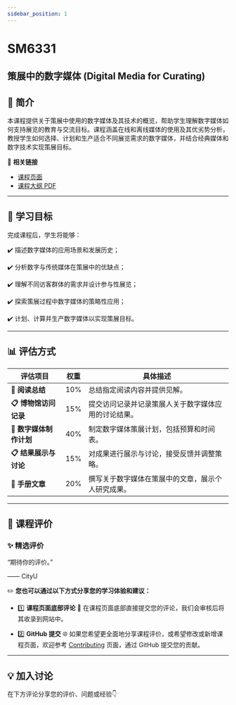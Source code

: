 ```yaml
---
sidebar_position: 1
---
```


# SM6331
## 策展中的数字媒体 (Digital Media for Curating)

## **📘 简介**
本课程提供关于策展中使用的数字媒体及其技术的概览，帮助学生理解数字媒体如何支持展览的教育与交流目标。课程涵盖在线和离线媒体的使用及其优劣势分析，教授学生如何选择、计划和生产适合不同展览需求的数字媒体，并结合经典媒体和数字技术实现策展目标。

🔗 **相关链接**
- [课程页面](https://www.cityu.edu.hk/catalogue/pg/202425/course/SM6331.htm)
- [课程大纲 PDF](https://www.cityu.edu.hk/catalogue/pg/202425/course/SM6331.pdf)

---

## **🎯 学习目标**

完成课程后，学生将能够：

✔️ 描述数字媒体的应用场景和发展历史；

✔️ 分析数字与传统媒体在策展中的优缺点；

✔️ 理解不同访客群体的需求并设计参与性展览；

✔️ 探索策展过程中数字媒体的策略性应用；

✔️ 计划、计算并生产数字媒体以实现策展目标。

---

## **📊 评估方式**

| **评估项目**                 | **权重** | **具体描述**                                                                                       |
|-----------------------------|---------|---------------------------------------------------------------------------------------------------|
| **📂 阅读总结**             | 10%      | 总结指定阅读内容并提供见解。                                                                        |
| **📋 博物馆访问记录**         | 15%      | 提交访问记录并记录策展人关于数字媒体应用的讨论结果。                                                   |
| **📂 数字媒体制作计划**       | 40%      | 制定数字媒体策展计划，包括预算和时间表。                                                             |
| **📋 结果展示与讨论**         | 15%      | 对成果进行展示与讨论，接受反馈并调整策略。                                                           |
| **📂 手册文章**              | 20%      | 撰写关于数字媒体在策展中的文章，展示个人研究成果。                                                     |

---

## **💬 课程评价**

### ✨ **精选评价**
<div className={commentStyles.commentBox}>
    <p className={commentStyles.commentText}>
        “期待你的评价。”
    </p>
    <p className={commentStyles.commentAuthor}>—— CityU</p>
</div>

✏️ **您也可以通过以下方式分享您的学习体验和建议：**

- 1️⃣ **课程页面底部评论**
💬 在课程页面底部直接提交您的评论，我们会审核后将其收录到网站中。

- 2️⃣ **GitHub 提交**
🌐 如果您希望更全面地分享课程评价，或希望修改或新增课程页面，欢迎参考 [Contributing](https://penjc.github.io/cityU-navigator/contributing) 页面，通过 GitHub 提交您的贡献。

---

## **💡 加入讨论**

在下方评论分享您的评价、问题或经验👇
<Utterances />